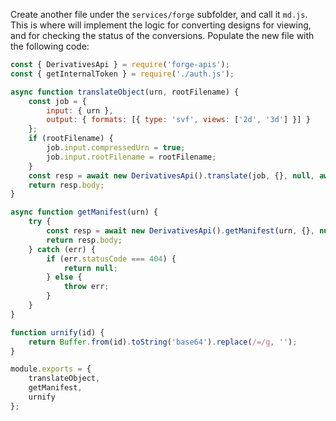 Create another file under the `services/forge` subfolder, and call it `md.js`. This is where
will implement the logic for converting designs for viewing, and for checking the status of
the conversions. Populate the new file with the following code:

```js title="services/forge/md.js"
const { DerivativesApi } = require('forge-apis');
const { getInternalToken } = require('./auth.js');

async function translateObject(urn, rootFilename) {
    const job = {
        input: { urn },
        output: { formats: [{ type: 'svf', views: ['2d', '3d'] }] }
    };
    if (rootFilename) {
        job.input.compressedUrn = true;
        job.input.rootFilename = rootFilename;
    }
    const resp = await new DerivativesApi().translate(job, {}, null, await getInternalToken());
    return resp.body;
}

async function getManifest(urn) {
    try {
        const resp = await new DerivativesApi().getManifest(urn, {}, null, await getInternalToken());
        return resp.body;
    } catch (err) {
        if (err.statusCode === 404) {
            return null;
        } else {
            throw err;
        }
    }
}

function urnify(id) {
    return Buffer.from(id).toString('base64').replace(/=/g, '');
}

module.exports = {
    translateObject,
    getManifest,
    urnify
};
```
